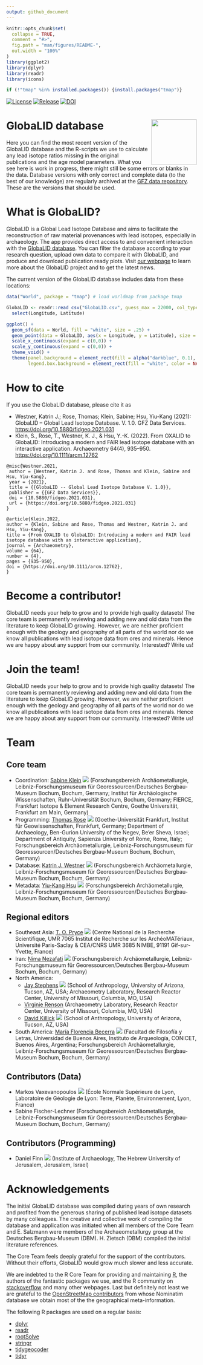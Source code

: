 ```yaml
---
output: github_document
---
```


<!-- README.md is generated from README.Rmd. Please edit that file -->

```r
knitr::opts_chunk$set(
  collapse = TRUE,
  comment = "#>",
  fig.path = "man/figures/README-",
  out.width = "100%"
)
library(ggplot2)
library(dplyr)
library(readr)
library(icons)

if (!"tmap" %in% installed.packages()) {install.packages("tmap")}


```

<!-- badges: start -->
[![License](https://img.shields.io/github/license/archmetalDBM/GlobaLID-database.svg)](https://creativecommons.org/licenses/by/4.0/)
[![Release](https://img.shields.io/github/v/release/archmetalDBM/GlobaLID-database.svg)](https://github.com/archmetalDBM/GlobaLID-database)
[![DOI](https://img.shields.io/badge/doi-10.5880%2Ffidgeo.2021.031-blue)](https://doi.org/10.5880/fidgeo.2021.031)
<!-- badges: end -->


# GlobaLID database <img src="logo.svg" align="right" width="120" />

Here you can find the most recent version of the GlobaLID database and the R-scripts we use to calculate any lead isotope ratios missing in the original publications and the age model parameters. What you see here is work in progress, there might still be some errors or blanks in the data. Database versions with only correct and complete data (to the best of our knowledge) are regularly archived at the [GFZ data repository](https://doi.org/10.5880/fidgeo.2021.031). These are the versions that should be used.  

# What is GlobaLID? 
GlobaLID is a Global Lead Isotope Database and aims to facilitate the reconstruction of raw material provenances with lead isotopes, especially in archaeology. The app provides direct access to and convenient interaction with the [GlobaLID database](https://doi.org/10.5880/fidgeo.2021.031). You can filter the database according to your research question, upload own data to compare it with GlobaLID, and produce and download publication ready plots. Visit [our webpage](https://archmetaldbm.github.io/Globalid/) to learn more about the GlobaLID project and to get the latest news. 

The current version of the GlobaLID database includes data from these locations: 
```r

data("World", package = "tmap") # load worldmap from package tmap

GlobaLID <- readr::read_csv("GlobaLID.csv", guess_max = 22000, col_types = readr::cols(), trim_ws = TRUE) %>%
  select(Longitude, Latitude)

ggplot() + 
  geom_sf(data = World, fill = "white", size = .25) +
  geom_point(data = GlobaLID, aes(x = Longitude, y = Latitude), size = 0.25, color = "red", shape = 16, alpha = 0.75) +
  scale_x_continuous(expand = c(0,0)) + 
  scale_y_continuous(expand = c(0,0)) +
  theme_void() + 
  theme(panel.background = element_rect(fill = alpha("darkblue", 0.1), color = NA), 
        legend.box.background = element_rect(fill = "white", color = NA))
```


# How to cite
If you use the GlobaLID database, please cite it as  

* Westner, Katrin J.; Rose, Thomas; Klein, Sabine; Hsu, Yiu-Kang (2021): GlobaLID – Global Lead Isotope Database. V. 1.0. GFZ Data Services. [https://doi.org/10.5880/fidgeo.2021.031](https://doi.org/10.5880/fidgeo.2021.031)
* Klein, S., Rose, T., Westner, K. J., & Hsu, Y.-K. (2022). From OXALID to GlobaLID: Introducing a modern and FAIR lead isotope database with an interactive application. Archaeometry 64(4), 935--950. [https://doi.org/10.1111/arcm.12762](https://doi.org/10.1111/arcm.12762)

```
@misc{Westner.2021,
 author = {Westner, Katrin J. and Rose, Thomas and Klein, Sabine and Hsu, Yiu-Kang},
 year = {2021},
 title = {{GlobaLID -- Global Lead Isotope Database V. 1.0}},
 publisher = {{GFZ Data Services}},
 doi = {10.5880/fidgeo.2021.031}, 
 url = {https://doi.org/10.5880/fidgeo.2021.031}
}

@article{Klein.2022,
author = {Klein, Sabine and Rose, Thomas and Westner, Katrin J. and Hsu, Yiu-Kang},
title = {From OXALID to GlobaLID: Introducing a modern and FAIR lead isotope database with an interactive application},
journal = {Archaeometry},
volume = {64},
number = {4},
pages = {935-950},
doi = {https://doi.org/10.1111/arcm.12762},
}
```

# Become a contributor! 
GlobaLID needs your help to grow and to provide high quality datasets! The core team is permanently reviewing and adding new and old data from the literature to keep GlobaLID growing. However, we are neither proficient enough with the geology and geography of all parts of the world nor do we know all publications with lead isotope data from ores and minerals. Hence we are happy about any support from our community. Interested? Write us! 

# Join the team! 
GlobaLID needs your help to grow and to provide high quality datasets! The core team is permanently reviewing and adding new and old data from the literature to keep GlobaLID growing. However, we are neither proficient enough with the geology and geography of all parts of the world nor do we know all publications with lead isotope data from ores and minerals. Hence we are happy about any support from our community. Interested? Write us! 

# Team 

## Core team

* Coordination: [Sabine Klein](https://www.bergbaumuseum.de/en/museum/mitarbeitende/kontakt-detailseite/prof-dr-sabine-klein) [![](https://info.orcid.org/wp-content/uploads/2019/11/orcid_16x16.png)](https://orcid.org/0000-0002-3939-4428) (Forschungsbereich Archäometallurgie, Leibniz-Forschungsmuseum für Georessourcen/Deutsches Bergbau-Museum Bochum, Bochum, Germany; Institut für Archäologische Wissenschaften, Ruhr-Universität Bochum, Bochum, Germany; FIERCE, Frankfurt Isotope & Element Research Centre, Goethe Universität, Frankfurt am Main, Germany)
* Programming: [Thomas Rose](https://copper-smelting.com/) [![](https://info.orcid.org/wp-content/uploads/2019/11/orcid_16x16.png)](https://orcid.org/0000-0002-8186-3566) (Goethe-Universität Frankfurt, Institut für Geowissenschaften, Frankfurt, Germany; Department of Archaeology, Ben-Gurion University of the Negev, Be’er Sheva, Israel; Department of Antiquity, Sapienza University of Rome, Rome, Italy; Forschungsbereich Archäometallurgie, Leibniz-Forschungsmuseum für Georessourcen/Deutsches Bergbau-Museum Bochum, Bochum, Germany)
* Database: [Katrin J. Westner](http://lgltpe.ens-lyon.fr/annuaire/westner-katrin) [![](https://info.orcid.org/wp-content/uploads/2019/11/orcid_16x16.png)](https://orcid.org/0000-0001-5529-1165) (Forschungsbereich Archäometallurgie, Leibniz-Forschungsmuseum für Georessourcen/Deutsches Bergbau-Museum Bochum, Bochum, Germany)
* Metadata: [Yiu-Kang Hsu](https://www.bergbaumuseum.de/en/museum/mitarbeitende/kontakt-detailseite/yiu-kang-hsu) [![](https://info.orcid.org/wp-content/uploads/2019/11/orcid_16x16.png)](https://orcid.org/0000-0002-2439-4863) (Forschungsbereich Archäometallurgie, Leibniz-Forschungsmuseum für Georessourcen/Deutsches Bergbau-Museum Bochum, Bochum, Germany)

## Regional editors

* Southeast Asia: [T. O. Pryce](https://iramat.cnrs.fr/user/oliver.pryce/) [![](https://info.orcid.org/wp-content/uploads/2019/11/orcid_16x16.png)](https://orcid.org/0000-0002-7290-141X) (Centre National de la Recherche Scientifique, UMR 7065 Institut de Recherche sur les ArchéoMATériaux, Université Paris-Saclay & CEA/CNRS UMR 3685 NIMBE, 91191 Gif-sur-Yvette, France)
* Iran: [Nima Nezafati](https://www.bergbaumuseum.de/en/museum/mitarbeitende/kontakt-detailseite/dr-nima-nezafati) [![](https://info.orcid.org/wp-content/uploads/2019/11/orcid_16x16.png)](https://orcid.org/0000-0002-5806-343X) (Forschungsbereich Archäometallurgie, Leibniz-Forschungsmuseum für  Georessourcen/Deutsches Bergbau-Museum Bochum, Bochum, Germany)
* North America: 
  * [Jay Stephens](https://archaeometry.missouri.edu/staff.html) [![](https://info.orcid.org/wp-content/uploads/2019/11/orcid_16x16.png)](https://orcid.org/0000-0003-1299-3946) (School of Anthropology, University of Arizona, Tucson, AZ, USA; Archaeometry Laboratory, Research Reactor Center, University of Missouri, Columbia, MO, USA)
  * [Virginie Renson](https://archaeometry.missouri.edu/profile(Virginie).html) (Archaeometry Laboratory, Research Reactor Center, University of Missouri, Columbia, MO, USA)
  * [David Killick](https://anthropology.arizona.edu/people/dave-killick) [![](https://info.orcid.org/wp-content/uploads/2019/11/orcid_16x16.png)](https://orcid.org/0000-0002-8964-750X) (School of Anthropology, University of Arizona, Tucson, AZ, USA)
* South America: [María Florencia Becerra](https://www.conicet.gov.ar/new_scp/detalle.php?id=29835) [![](https://info.orcid.org/wp-content/uploads/2019/11/orcid_16x16.png)](https://orcid.org/0000-0001-6302-7452) (Facultad de Filosofía y Letras, Universidad de Buenos Aires, Instituto de Arqueología, CONICET, Buenos Aires, Argentina; Forschungsbereich Archäometallurgie, Leibniz-Forschungsmuseum für  Georessourcen/Deutsches Bergbau-Museum Bochum, Bochum, Germany)

## Contributors (Data)
* Markos Vaxevanopoulos [![](https://info.orcid.org/wp-content/uploads/2019/11/orcid_16x16.png)](https://orcid.org/0000-0003-3027-5622) (École Normale Supérieure de Lyon, Laboratoire de Géologie de Lyon: Terre, Planète, Environnement, Lyon, France)
* Sabine Fischer-Lechner (Forschungsbereich Archäometallurgie, Leibniz-Forschungsmuseum für Georessourcen/Deutsches Bergbau-Museum Bochum, Bochum, Germany)

## Contributors (Programming)

* Daniel Finn [![](https://info.orcid.org/wp-content/uploads/2019/11/orcid_16x16.png)](https://orcid.org/0009-0000-0953-0006) (Institute of Archaeology, The Hebrew University of Jerusalem, Jerusalem, Israel)

# Acknowledgements

The initial GlobaLID database was compiled during years of own research and profited from the generous sharing of published lead isotope datasets by many colleagues. The creative and collective work of compiling the database and application was initiated when all members of the Core Team and E. Salzmann were members of the Archaeometallurgy group at the Deutsches Bergbau-Museum (DBM). H. Zietsch (DBM) compiled the initial literature references. 

The Core Team feels deeply grateful for the support of the contributors. Without their efforts, GlobaLID would grow much slower and less accurate. 

We are indebted to the R Core Team for providing and maintaining [R](https://cran.r-project.org/), the authors of the fantastic packages we use, and the R community on [stackoverflow](https://stackoverflow.com/) and many other webpages. Last but definitely not least we are grateful to the [OpenStreetMap contributors](https://www.openstreetmap.org) from whose Nominatim database we obtain most of the the geographical meta-information. 

The following R packages are used on a regular basis: 

* [dplyr](https://dplyr.tidyverse.org/)
* [readr](https://readr.tidyverse.org/)
* [rootSolve](https://cran.r-project.org/web/packages/rootSolve/index.html)
* [stringr](https://stringr.tidyverse.org/)
* [tidygeocoder](https://github.com/jessecambon/tidygeocoder)
* [tidyr](https://tidyr.tidyverse.org/)